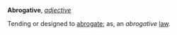 '''Abrogative''', ''[[adjective (part of speech)|adjective]]''

Tending or designed to [[abrogate]]; as, an ''abrogative'' [[law]].